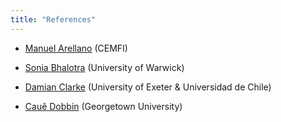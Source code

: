 ```yaml
---
title: "References"
---
```


* [Manuel Arellano](https://www.cemfi.es/~arellano/) (CEMFI)

* [Sonia Bhalotra](https://sites.google.com/site/srbhalotra/home?authuser=0) (University of Warwick)

* [Damian Clarke](https://damianclarke.net/) (University of Exeter \& Universidad de Chile)

* [Cauê Dobbin](https://cauedobbin.com/) (Georgetown University)
